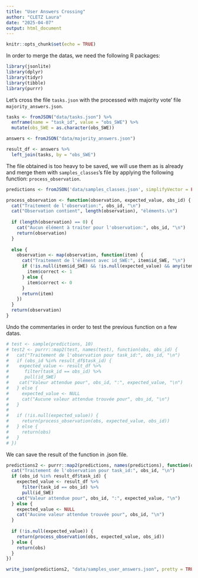 ```yaml
---
title: "User Answers Crossing"
author: "CLETZ Laura"
date: "2025-04-07"
output: html_document
---
```


```r
knitr::opts_chunk$set(echo = TRUE)
```

In order to merge the datas, we need the following R packages:
```r
library(jsonlite)
library(dplyr)
library(tidyr)
library(tibble)
library(purrr)
```

Let's cross the file `tasks.json` with the processed with majority vote' file `majority_answers.json`.
```r
tasks <- fromJSON("data/tasks.json") %>% 
  enframe(name = "task_id", value = "obs_SWE") %>% 
  mutate(obs_SWE = as.character(obs_SWE))

answers <- fromJSON("data/majority_answers.json")

result_df <- answers %>%
  left_join(tasks, by = "obs_SWE")
```

The file obtained is too heavy to be saved, we will use them as is already and merge them with `samples_classes`'s file by applying the following function: `process_observation`.
```r
predictions <- fromJSON('data/samples_classes.json', simplifyVector = FALSE)

process_observation <- function(observation, expected_value, obs_id) {
  cat("Traitement de l'observation:", obs_id, "\n")
  cat("Observation contient", length(observation), "éléments.\n")
  
  if (length(observation) == 0) {
    cat("Aucun élément à traiter pour l'observation:", obs_id, "\n")
    return(observation)
  }
  
  else {
    observation <- map(observation, function(item) {
      cat("Traitement de l'élément avec id_SWE:", item$id_SWE, "\n")
      if (!is.null(item$id_SWE) && !is.null(expected_value) && any(item$id_SWE == expected_value)) {
        item$correct <- 1
      } else {
        item$correct <- 0
      }
      return(item)
    })
  }
  return(observation)
}
```

Undo the commentaries in order to test the previous function on a few datas.
```r
# test <- sample(predictions, 10)
# test2 <- purrr::map2(test, names(test), function(obs, obs_id) {
#   cat("Traitement de l'observation pour task_id:", obs_id, "\n")
#   if (obs_id %in% result_df$task_id) {
#    expected_value <- result_df %>%
#      filter(task_id == obs_id) %>%
#      pull(id_SWE)
#    cat("Valeur attendue pour", obs_id, ":", expected_value, "\n")
#   } else {
#     expected_value <- NULL
#     cat("Aucune valeur attendue trouvée pour", obs_id, "\n")
#   }
#   
#   if (!is.null(expected_value)) {
#     return(process_observation(obs, expected_value, obs_id))
#   } else {
#     return(obs) 
#   }
# })

```

We can save the result of the function in .json file.
```r
predictions2 <- purrr::map2(predictions, names(predictions), function(obs, obs_id) {
  cat("Traitement de l'observation pour task_id:", obs_id, "\n")
  if (obs_id %in% result_df$task_id) {
    expected_value <- result_df %>%
      filter(task_id == obs_id) %>%
      pull(id_SWE)
    cat("Valeur attendue pour", obs_id, ":", expected_value, "\n")
  } else {
    expected_value <- NULL
    cat("Aucune valeur attendue trouvée pour", obs_id, "\n")
  }
  
  if (!is.null(expected_value)) {
    return(process_observation(obs, expected_value, obs_id))
  } else {
    return(obs) 
  }
})

write_json(predictions2, "data/samples_user_answers.json", pretty = TRUE, auto_unbox = TRUE)
```
